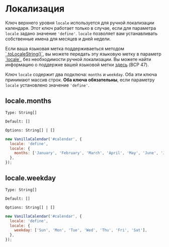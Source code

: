 # Локализация

Ключ верхнего уровня `locale` используется для ручной локализации календаря. Этот ключ работает только в случае, если для параметра `locale` задано значение `'define'`. `locale` позволяет вам устанавливать собственные имена для месяцев и дней недели.

<Info>
  Если ваша языковая метка поддерживаеться методом <a href="https://developer.mozilla.org/ru/docs/Web/JavaScript/Reference/Global_Objects/Date/toLocaleString" target="_blank" rel="nofollow noreferrer">`.toLocaleString()`</a>, вы можете передать эту языковую метку в параметр <a href="/docs/reference/additionally/settings#lang">`locale`</a>, без необходимости ручной локализации.
  Вы можете найти информацию о поддержке вашей языковой метки <a href="https://www.iana.org/assignments/language-subtag-registry/language-subtag-registry" target="_blank" rel="nofollow noreferrer">здесь</a> (BCP 47).
</Info>

Ключ `locale` содержит два подключа: `months` и `weekday`. Оба эти ключа принимают массив строк.
**Оба ключа обязательны**, если параметру `locale` установлено значение `'define'`.

## locale.months

`Type: String[]`

`Default: []`

`Options: String[] | []`

```js
new VanillaCalendar('#calendar', {
  locale: 'define',
  locale: {
    months: ['January', 'February', 'March', 'April', 'May', 'June', 'July', 'August', 'September', 'October', 'November', 'December'],
  },
});
```

## locale.weekday

`Type: String[]`

`Default: []`

`Options: String[] | []`

```js
new VanillaCalendar('#calendar', {
  locale: 'define',
  locale: {
    weekday: ['Sun', 'Mon', 'Tue', 'Wed', 'Thu', 'Fri', 'Sat'],
  },
});
```

